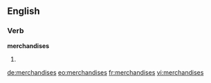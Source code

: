 ==English==

===Verb===
'''merchandises'''

# {{third-person singular of|merchandise}}

[[de:merchandises]]
[[eo:merchandises]]
[[fr:merchandises]]
[[vi:merchandises]]